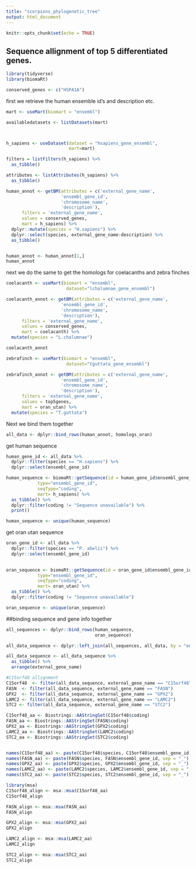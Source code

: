 ```yaml
---
title: "scorpions_phylogenetic_tree"
output: html_document
---
```


```r
knitr::opts_chunk$set(echo = TRUE)
```
## Sequence allignment of top 5 differentiated genes. 


```r
library(tidyverse)
library(biomaRt)
```

```r
conserved_genes <- c("HSPA1A")
```

first we retrieve the human ensemble id's and description etc.
```r
mart <- useMart(biomart = "ensembl")

availabledatasets <- listDatasets(mart)



h_sapiens <- useDataset(dataset = "hsapiens_gene_ensembl", 
                        mart=mart)

filters = listFilters(h_sapiens) %>% 
  as_tibble() 

attributes <- listAttributes(h_sapiens) %>%
  as_tibble() 

human_annot <- getBM(attributes = c('external_gene_name',
                     'ensembl_gene_id',
                     'chromosome_name',
                     'description'), 
      filters = 'external_gene_name',
      values = conserved_genes,
      mart = h_sapiens) %>%
  dplyr::mutate(species = "H.sapiens") %>%
  dplyr::select(species, external_gene_name:description) %>%
  as_tibble()


human_annot <- human_annot[1,]
human_annot

```

next we do the same to get the homologs for coelacanths and zebra finches
```r
coelacanth <- useMart(biomart = "ensembl", 
                       dataset="lchalumnae_gene_ensembl")

coelacanth_annot <- getBM(attributes = c('external_gene_name',
                     'ensembl_gene_id',
                     'chromosome_name',
                     'description'), 
      filters = 'external_gene_name',
      values = conserved_genes,
      mart = coelacanth) %>% 
  mutate(species = "L.chalumnae")

coelacanth_annot
```

```r
zebrafinch <- useMart(biomart = "ensembl", 
                       dataset="tguttata_gene_ensembl")

zebrafinch_annot <- getBM(attributes = c('external_gene_name',
                     'ensembl_gene_id',
                     'chromosome_name',
                     'description'), 
      filters = 'external_gene_name',
      values = top5genes,
      mart = oran_utan) %>% 
  mutate(species = "T.guttata")
```





Next we bind them together
```r
all_data <- dplyr::bind_rows(human_annot, homologs_oran)
```


get human sequence
```r
human_gene_id <- all_data %>%
  dplyr::filter(species == "H.sapiens") %>%
  dplyr::select(ensembl_gene_id) 

human_sequence <- biomaRt::getSequence(id = human_gene_id$ensembl_gene_id, 
            type="ensembl_gene_id",
            seqType="coding",
            mart= h_sapiens) %>%
  as_tibble() %>%
  dplyr::filter(coding != "Sequence unavailable") %>%
  print()

human_sequence <- unique(human_sequence) 
```


get oran utan sequence
```r
oran_gene_id <- all_data %>%
  dplyr::filter(species == "P. abelii") %>%
  dplyr::select(ensembl_gene_id)
  

oran_sequence <- biomaRt::getSequence(id = oran_gene_id$ensembl_gene_id, 
            type="ensembl_gene_id",
            seqType="coding",
            mart= oran_utan) %>%
  as_tibble() %>%
  dplyr::filter(coding != "Sequence unavailable")

oran_sequence <- unique(oran_sequence) 
```

##binding sequence and gene info together
```r
all_sequences <- dplyr::bind_rows(human_sequence,
                                  oran_sequence)

all_data_sequence <- dplyr::left_join(all_sequences, all_data, by = "ensembl_gene_id")

all_data_sequence <- all_data_sequence %>%
  as_tibble() %>%
  arrange(external_gene_name)
```


```r
#C15orf48 allignment
C15orf48  <- filter(all_data_sequence, external_gene_name == "C15orf48")
FASN  <- filter(all_data_sequence, external_gene_name == "FASN")
GPX2  <- filter(all_data_sequence, external_gene_name == "GPX2")
LAMC2 <- filter(all_data_sequence, external_gene_name == "LAMC2")
STC2 <- filter(all_data_sequence, external_gene_name == "STC2")

C15orf48_aa <- Biostrings::AAStringSet(C15orf48$coding)
FASN_aa <- Biostrings::AAStringSet(FASN$coding)
GPX2_aa <- Biostrings::AAStringSet(GPX2$coding)
LAMC2_aa <- Biostrings::AAStringSet(LAMC2$coding)
STC2_aa <- Biostrings::AAStringSet(STC2$coding)


names(C15orf48_aa) <- paste(C15orf48$species, C15orf48$ensembl_gene_id, sep = "_")
names(FASN_aa) <- paste(FASN$species, FASN$ensembl_gene_id, sep = "_")
names(GPX2_aa) <- paste(GPX2$species, GPX2$ensembl_gene_id, sep = "_")
names(LAMC2_aa) <- paste(LAMC2$species, LAMC2$ensembl_gene_id, sep = "_")
names(STC2_aa) <- paste(STC2$species, STC2$ensembl_gene_id, sep = "_")
```

```r
library(msa)
C15orf48_align <- msa::msa(C15orf48_aa)
C15orf48_align 

FASN_align <- msa::msa(FASN_aa)
FASN_align 

GPX2_align <- msa::msa(GPX2_aa)
GPX2_align 

LAMC2_align <- msa::msa(LAMC2_aa)
LAMC2_align 

STC2_align <- msa::msa(STC2_aa)
STC2_align 
```
